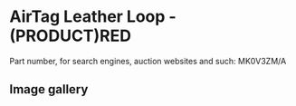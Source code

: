 
# AirTag Leather Loop - (PRODUCT)RED

Part number, for search engines, auction websites and such: MK0V3ZM/A

## Image gallery

<div style={{ width: "768px" }}>
  <GalleryComponent
    images={[
      {
        original: "/everysource/MK0V3.webp",
        thumbnail: "/everypreview/MK0V3.webp",
      }
    ]}
  />
</div>